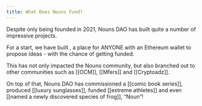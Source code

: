 ```yaml
---
title: What Does Nouns Fund?
---
```


Despite only being founded in 2021, Nouns DAO has built quite a number of impressive projects.

For a start, we have built <Nutshell children="Prop House" glossaryEntry="content/glossary/prop_house.mdx" />, a place for ANYONE with an Ethereum wallet to propose ideas - with the chance of getting funded.

This has not only impacted the Nouns community, but also branched out to other communities such as \[\[OCM]], \[\[Mfers]] and \[\[Cryptoadz]].

On top of that, Nouns DAO has commissioned a \[\[comic book series]], produced \[\[luxury sunglasses]], funded \[\[extreme athletes]] and even \[\[named a newly discovered species of frog]], “Noun”!
